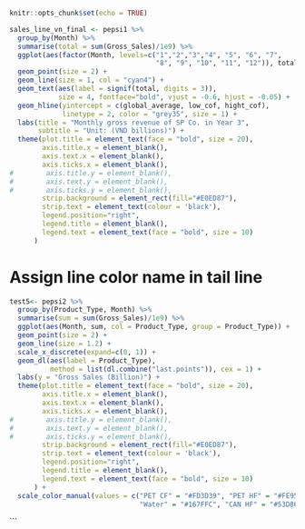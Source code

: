 

```r
knitr::opts_chunk$set(echo = TRUE)
```
```r
sales_line_vn_final <- pepsi1 %>%
  group_by(Month) %>%
  summarise(total = sum(Gross_Sales)/1e9) %>%
  ggplot(aes(factor(Month, levels=c("1","2","3","4", "5", "6", "7", 
                                    "8", "9", "10", "11", "12")), total, group = 1)) +
  geom_point(size = 2) +
  geom_line(size = 1, col = "cyan4") +
  geom_text(aes(label = signif(total, digits = 3)), 
            size = 4, fontface="bold", vjust = -0.6, hjust = -0.05) +
  geom_hline(yintercept = c(global_average, low_cof, hight_cof), 
             linetype = 2, color = "grey35", size = 1) +
  labs(title = "Monthly gross revenue of SP Co. in Year 3",
       subtitle = "Unit: (VND billions)") +
  theme(plot.title = element_text(face = "bold", size = 20),
        axis.title.x = element_blank(),
        axis.text.x = element_blank(),
        axis.ticks.x = element_blank(),
#        axis.title.y = element_blank(),
#        axis.text.y = element_blank(),
#        axis.ticks.y = element_blank(),
        strip.background = element_rect(fill="#E0ED87"),
        strip.text = element_text(colour = 'black'),
        legend.position="right",
        legend.title = element_blank(),
        legend.text = element_text(face = "bold", size = 10)
      ) 
```
# Assign line color name in tail line
```r
test5<- pepsi2 %>%
  group_by(Product_Type, Month) %>%
  summarise(sum = sum(Gross_Sales)/1e9) %>%
  ggplot(aes(Month, sum, col = Product_Type, group = Product_Type)) +
  geom_point(size = 2) +
  geom_line(size = 1.2) +
  scale_x_discrete(expand=c(0, 1)) +
  geom_dl(aes(label = Product_Type), 
          method = list(dl.combine("last.points")), cex = 1) +
  labs(y = "Gross Sales (Billion)") +
  theme(plot.title = element_text(face = "bold", size = 20),
        axis.title.x = element_blank(),
        axis.text.x = element_blank(),
        axis.ticks.x = element_blank(),
#        axis.title.y = element_blank(),
#        axis.text.y = element_blank(),
#        axis.ticks.y = element_blank(),
        strip.background = element_rect(fill="#E0ED87"),
        strip.text = element_text(colour = 'black'),
        legend.position="right",
        legend.title = element_blank(),
        legend.text = element_text(face = "bold", size = 10)
      ) +
  scale_color_manual(values = c("PET CF" = "#FD3D39", "PET HF" = "#FE9526", 'CAN CF' = "#FFCB2F",
                                "Water" = "#167FFC", "CAN HF" = "#53D86A"))


```
```

